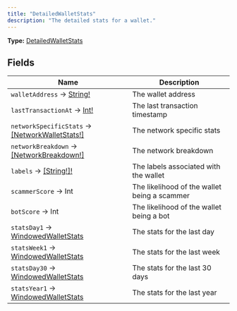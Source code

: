 ```yaml
---
title: "DetailedWalletStats"
description: "The detailed stats for a wallet."
---
```


**Type:** [DetailedWalletStats](/api-reference/types/detailedwalletstats)

## Fields

| Name | Description |
|------|-------------|
| `walletAddress` → [String!](/api-reference/types/string) | The wallet address |
| `lastTransactionAt` → [Int!](/api-reference/types/int) | The last transaction timestamp |
| `networkSpecificStats` → [[NetworkWalletStats!]](/api-reference/types/networkwalletstats) | The network specific stats |
| `networkBreakdown` → [[NetworkBreakdown!]](/api-reference/types/networkbreakdown) | The network breakdown |
| `labels` → [[String!]!](/api-reference/types/string) | The labels associated with the wallet |
| `scammerScore` → Int | The likelihood of the wallet being a scammer |
| `botScore` → Int | The likelihood of the wallet being a bot |
| `statsDay1` → [WindowedWalletStats](/api-reference/types/windowedwalletstats) | The stats for the last day |
| `statsWeek1` → [WindowedWalletStats](/api-reference/types/windowedwalletstats) | The stats for the last week |
| `statsDay30` → [WindowedWalletStats](/api-reference/types/windowedwalletstats) | The stats for the last 30 days |
| `statsYear1` → [WindowedWalletStats](/api-reference/types/windowedwalletstats) | The stats for the last year |

